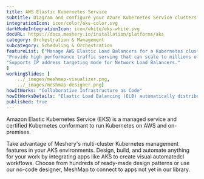 ```yaml
---
title: AWS Elastic Kubernetes Service  
subtitle: Diagram and configure your Azure Kubernetes Service clusters
integrationIcon: icon/color/eks-color.svg
darkModeIntegrationIcon: icon/white/eks-white.svg
docURL: https://docs.meshery.io/installation/platforms/aks
category: Orchestration & Management
subcategory: Scheduling & Orchestration
featureList: ["Manage AWS Elastic Load Balancers for a Kubernetes cluster.",
"Provide high performance traffic serving that can scale to millions of requests per second.",
"Supports IP address targeting mode for Network Load Balancers."
]
workingSlides: [
    ../_images/meshmap-visualizer.png,
    ../_images/meshmap-designer.png]
howItWorks: "Collaborative Infrastructure as Code"
howItWorksDetails: "Elastic Load Balancing (ELB) automatically distributes incoming application traffic across multiple targets and virtual appliances in one or more Availability Zones (AZs)."
published: true
---
```

<p>
    Amazon Elastic Kubernetes Service (EKS) is a managed service and certified Kubernetes conformant to run Kubernetes on AWS and on-premises.
</p>
<p>
    Take advantage of Meshery's multi-cluster Kubernetes management features in your AKS environments. Design, build, and automate anything for your work by
    integrating apps like AKS to create visual automatedcl
    workflows. Choose from hundreds of ready-made design patterns or use
    our no-code designer, MeshMap to connect to apps not yet in our
    library.
</p>